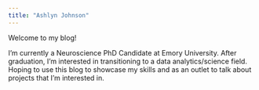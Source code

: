 ```yaml
---
title: "Ashlyn Johnson"
---
```


Welcome to my blog!

I'm currently a Neuroscience PhD Candidate at Emory University. After graduation, I'm interested in transitioning to a data analytics/science field. Hoping to use this blog to showcase my skills and as an outlet to talk about projects that I'm interested in.
